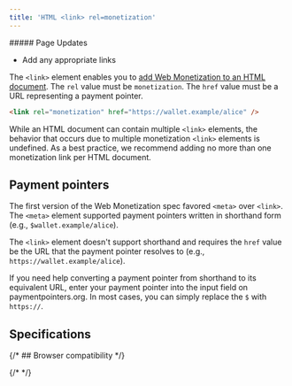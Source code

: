 ```yaml
---
title: 'HTML <link> rel=monetization'
---
```



<div class='draft'>
  ##### Page Updates
  
  - Add any appropriate links

</div>

The `<link>` element enables you to [add Web Monetization to an HTML document](/docs/guides/monetize-page). The `rel` value must be `monetization`. The `href` value must be a URL representing a payment pointer.

```html
<link rel="monetization" href="https://wallet.example/alice" />
```

While an HTML document can contain multiple `<link>` elements, the behavior that occurs due to multiple monetization `<link>` elements is undefined. As a best practice, we recommend adding no more than one monetization link per HTML document.

## Payment pointers

The first version of the Web Monetization spec favored `<meta>` over `<link>`. The `<meta>` element supported payment pointers written in shorthand form (e.g., `$wallet.example/alice`).

The `<link>` element doesn't support shorthand and requires the `href` value be the URL that the payment pointer resolves to (e.g., `https://wallet.example/alice`).

If you need help converting a payment pointer from shorthand to its equivalent URL, enter your payment pointer into the input field on <LinkOut href="https://paymentpointers.org">paymentpointers.org</LinkOut>. In most cases, you can simply replace the `$` with `https://`.

## Specifications

<Specification anchor='link-type-monetization' />

{/* ## Browser compatibility */}

{/* <BrowserCompat json={data} /> */}